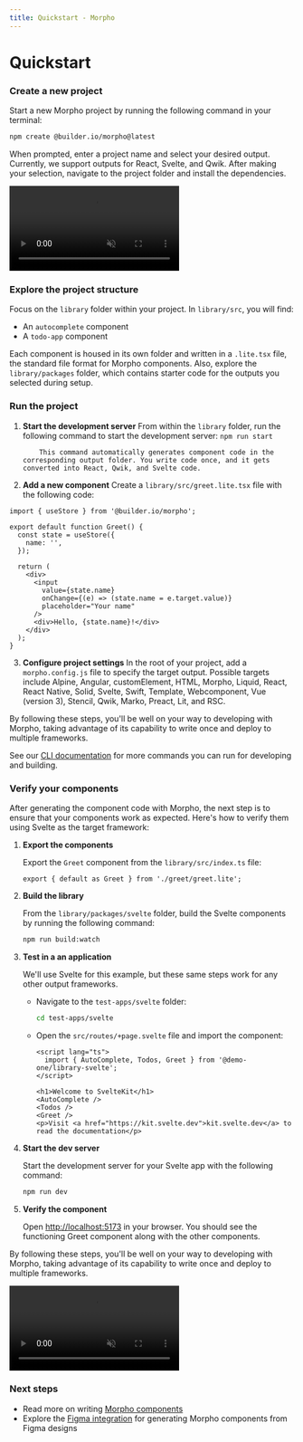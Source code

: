 ```yaml
---
title: Quickstart - Morpho
---
```


# Quickstart

### Create a new project

Start a new Morpho project by running the following command in your terminal:

```bash
npm create @builder.io/morpho@latest
```

When prompted, enter a project name and select your desired output. Currently, we support outputs for React, Svelte, and Qwik. After making your selection, navigate to the project folder and install the dependencies.

<video
  autoplay
  playsInline
  muted
  loop
  src="https://cdn.builder.io/o/assets%2FYJIGb4i01jvw0SRdL5Bt%2Fac60d98b072940cabb00bd2f2839a7b9%2Fcompressed?apiKey=YJIGb4i01jvw0SRdL5Bt&token=ac60d98b072940cabb00bd2f2839a7b9&alt=media&optimized=true"
/>

### Explore the project structure

Focus on the `library` folder within your project. In `library/src`, you will find:

- An `autocomplete` component
- A `todo-app` component

Each component is housed in its own folder and written in a `.lite.tsx` file, the standard file format for Morpho components. Also, explore the `library/packages` folder, which contains starter code for the outputs you selected during setup.

### Run the project

1.  **Start the development server**
    From within the `library` folder, run the following command to start the development server:
    `npm run start`

            This command automatically generates component code in the corresponding output folder. You write code once, and it gets converted into React, Qwik, and Svelte code.

2.  **Add a new component**
    Create a `library/src/greet.lite.tsx` file with the following code:

```tsx
import { useStore } from '@builder.io/morpho';

export default function Greet() {
  const state = useStore({
    name: '',
  });

  return (
    <div>
      <input
        value={state.name}
        onChange={(e) => (state.name = e.target.value)}
        placeholder="Your name"
      />
      <div>Hello, {state.name}!</div>
    </div>
  );
}
```

3.  **Configure project settings**
    In the root of your project, add a `morpho.config.js` file to specify the target output. Possible targets include Alpine, Angular, customElement, HTML, Morpho, Liquid, React, React Native, Solid, Svelte, Swift, Template, Webcomponent, Vue (version 3), Stencil, Qwik, Marko, Preact, Lit, and RSC.

By following these steps, you'll be well on your way to developing with Morpho, taking advantage of its capability to write once and deploy to multiple frameworks.

See our [CLI documentation](/docs/cli) for more commands you can run for developing and building.

### Verify your components

After generating the component code with Morpho, the next step is to ensure that your components work as expected. Here's how to verify them using Svelte as the target framework:

1. **Export the components**

   Export the `Greet` component from the `library/src/index.ts` file:

   ```tsx
   export { default as Greet } from './greet/greet.lite';
   ```

2. **Build the library**

   From the `library/packages/svelte` folder, build the Svelte components by running the following command:

   ```bash
   npm run build:watch
   ```

3. **Test in a an application**

   We'll use Svelte for this example, but these same steps work for any other output frameworks.

   - Navigate to the `test-apps/svelte` folder:
     ```bash
     cd test-apps/svelte
     ```
   - Open the `src/routes/+page.svelte` file and import the component:

     ```tsx
     <script lang="ts">
       import { AutoComplete, Todos, Greet } from '@demo-one/library-svelte';
     </script>

     <h1>Welcome to SvelteKit</h1>
     <AutoComplete />
     <Todos />
     <Greet />
     <p>Visit <a href="https://kit.svelte.dev">kit.svelte.dev</a> to read the documentation</p>

     ```

4. **Start the dev server**

   Start the development server for your Svelte app with the following command:

   ```bash
   npm run dev
   ```

5. **Verify the component**

   Open [http://localhost:5173](http://localhost:5173/) in your browser. You should see the functioning Greet component along with the other components.

By following these steps, you'll be well on your way to developing with Morpho, taking advantage of its capability to write once and deploy to multiple frameworks.

<video
  autoplay
  playsInline
  muted
  loop
  src="https://cdn.builder.io/o/assets%2FYJIGb4i01jvw0SRdL5Bt%2F65318cd035a940f88f7c19bfb0844e31%2Fcompressed?apiKey=YJIGb4i01jvw0SRdL5Bt&token=65318cd035a940f88f7c19bfb0844e31&alt=media&optimized=true"
/>

### Next steps

- Read more on writing [Morpho components](/docs/components)
- Explore the [Figma integration](/docs/figma) for generating Morpho components from Figma designs
